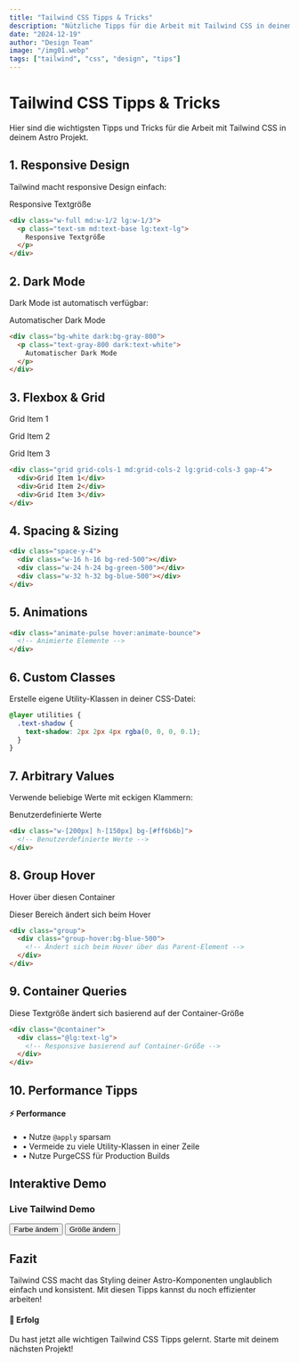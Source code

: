 ```yaml
---
title: "Tailwind CSS Tipps & Tricks"
description: "Nützliche Tipps für die Arbeit mit Tailwind CSS in deinem Astro Projekt"
date: "2024-12-19"
author: "Design Team"
image: "/img01.webp"
tags: ["tailwind", "css", "design", "tips"]
---
```


# Tailwind CSS Tipps & Tricks

Hier sind die wichtigsten Tipps und Tricks für die Arbeit mit Tailwind CSS in deinem Astro Projekt.

## 1. Responsive Design

Tailwind macht responsive Design einfach:

<div class="my-6">
  <div class="w-full md:w-1/2 lg:w-1/3 p-4 bg-blue-100 dark:bg-blue-900/30 rounded-lg">
    <p class="text-blue-800 dark:text-blue-200 text-sm md:text-base lg:text-lg">
      Responsive Textgröße
    </p>
  </div>
</div>

```html
<div class="w-full md:w-1/2 lg:w-1/3">
  <p class="text-sm md:text-base lg:text-lg">
    Responsive Textgröße
  </p>
</div>
```

## 2. Dark Mode

Dark Mode ist automatisch verfügbar:

<div class="my-6 p-4 bg-white dark:bg-gray-800 border border-gray-200 dark:border-gray-700 rounded-lg">
  <p class="text-gray-800 dark:text-white">
    Automatischer Dark Mode
  </p>
</div>

```html
<div class="bg-white dark:bg-gray-800">
  <p class="text-gray-800 dark:text-white">
    Automatischer Dark Mode
  </p>
</div>
```

## 3. Flexbox & Grid

<div class="my-6 grid grid-cols-1 md:grid-cols-2 lg:grid-cols-3 gap-4">
  <div class="p-4 bg-purple-100 dark:bg-purple-900/30 rounded-lg">
    <p class="text-purple-800 dark:text-purple-200">Grid Item 1</p>
  </div>
  <div class="p-4 bg-purple-100 dark:bg-purple-900/30 rounded-lg">
    <p class="text-purple-800 dark:text-purple-200">Grid Item 2</p>
  </div>
  <div class="p-4 bg-purple-100 dark:bg-purple-900/30 rounded-lg">
    <p class="text-purple-800 dark:text-purple-200">Grid Item 3</p>
  </div>
</div>

```html
<div class="grid grid-cols-1 md:grid-cols-2 lg:grid-cols-3 gap-4">
  <div>Grid Item 1</div>
  <div>Grid Item 2</div>
  <div>Grid Item 3</div>
</div>
```

## 4. Spacing & Sizing

<div class="my-6 space-y-4">
  <div class="w-16 h-16 bg-red-500 rounded"></div>
  <div class="w-24 h-24 bg-green-500 rounded"></div>
  <div class="w-32 h-32 bg-blue-500 rounded"></div>
</div>

```html
<div class="space-y-4">
  <div class="w-16 h-16 bg-red-500"></div>
  <div class="w-24 h-24 bg-green-500"></div>
  <div class="w-32 h-32 bg-blue-500"></div>
</div>
```

## 5. Animations

<div class="my-6 flex gap-4">
  <div class="w-16 h-16 bg-cyan-500 rounded-lg animate-pulse"></div>
  <div class="w-16 h-16 bg-purple-500 rounded-lg animate-bounce"></div>
  <div class="w-16 h-16 bg-green-500 rounded-lg animate-spin"></div>
</div>

```html
<div class="animate-pulse hover:animate-bounce">
  <!-- Animierte Elemente -->
</div>
```

## 6. Custom Classes

Erstelle eigene Utility-Klassen in deiner CSS-Datei:

```css
@layer utilities {
  .text-shadow {
    text-shadow: 2px 2px 4px rgba(0, 0, 0, 0.1);
  }
}
```

## 7. Arbitrary Values

Verwende beliebige Werte mit eckigen Klammern:

<div class="my-6">
  <div class="w-[200px] h-[150px] bg-[#ff6b6b] rounded-lg flex items-center justify-center text-white font-semibold">
    Benutzerdefinierte Werte
  </div>
</div>

```html
<div class="w-[200px] h-[150px] bg-[#ff6b6b]">
  <!-- Benutzerdefinierte Werte -->
</div>
```

## 8. Group Hover

<div class="my-6 group p-4 bg-gray-100 dark:bg-gray-800 rounded-lg">
  <p class="text-gray-600 dark:text-gray-300">Hover über diesen Container</p>
  <div class="mt-2 p-2 bg-white dark:bg-gray-700 rounded group-hover:bg-blue-100 dark:group-hover:bg-blue-900/30 transition-colors">
    <p class="text-gray-800 dark:text-gray-200">Dieser Bereich ändert sich beim Hover</p>
  </div>
</div>

```html
<div class="group">
  <div class="group-hover:bg-blue-500">
    <!-- Ändert sich beim Hover über das Parent-Element -->
  </div>
</div>
```

## 9. Container Queries

<div class="my-6 @container">
  <div class="@lg:text-lg p-4 bg-gray-50 dark:bg-gray-800 rounded-lg">
    <p class="text-gray-700 dark:text-gray-300">
      Diese Textgröße ändert sich basierend auf der Container-Größe
    </p>
  </div>
</div>

```html
<div class="@container">
  <div class="@lg:text-lg">
    <!-- Responsive basierend auf Container-Größe -->
  </div>
</div>
```

## 10. Performance Tipps

<div class="my-6 p-4 bg-yellow-50 dark:bg-yellow-900/20 border border-yellow-200 dark:border-yellow-700 rounded-lg">
  <h4 class="text-yellow-800 dark:text-yellow-200 font-semibold mb-2">⚡ Performance</h4>
  <ul class="text-yellow-700 dark:text-yellow-300 space-y-1">
    <li>• Nutze <code class="bg-yellow-100 dark:bg-yellow-800 px-1 rounded">@apply</code> sparsam</li>
    <li>• Vermeide zu viele Utility-Klassen in einer Zeile</li>
    <li>• Nutze PurgeCSS für Production Builds</li>
  </ul>
</div>

## Interaktive Demo

<div class="my-8 p-6 bg-gray-50 dark:bg-gray-800 rounded-xl border border-gray-200 dark:border-gray-700">
  <h3 class="text-lg font-semibold mb-4 text-gray-800 dark:text-white">Live Tailwind Demo</h3>
  <div class="space-y-4">
    <div class="flex gap-2">
      <button id="color-btn" class="px-3 py-1 bg-blue-500 text-white rounded hover:bg-blue-600 transition-colors">
        Farbe ändern
      </button>
      <button id="size-btn" class="px-3 py-1 bg-green-500 text-white rounded hover:bg-green-600 transition-colors">
        Größe ändern
      </button>
    </div>
    <div id="demo-box" class="w-32 h-32 bg-red-500 rounded-lg transition-all duration-300"></div>
  </div>
</div>

## Fazit

Tailwind CSS macht das Styling deiner Astro-Komponenten unglaublich einfach und konsistent. Mit diesen Tipps kannst du noch effizienter arbeiten!

<div class="my-6 p-4 bg-green-50 dark:bg-green-900/20 border border-green-200 dark:border-green-700 rounded-lg">
  <h4 class="text-green-800 dark:text-green-200 font-semibold mb-2">🎉 Erfolg</h4>
  <p class="text-green-700 dark:text-green-300">
    Du hast jetzt alle wichtigen Tailwind CSS Tipps gelernt. Starte mit deinem nächsten Projekt!
  </p>
</div> 